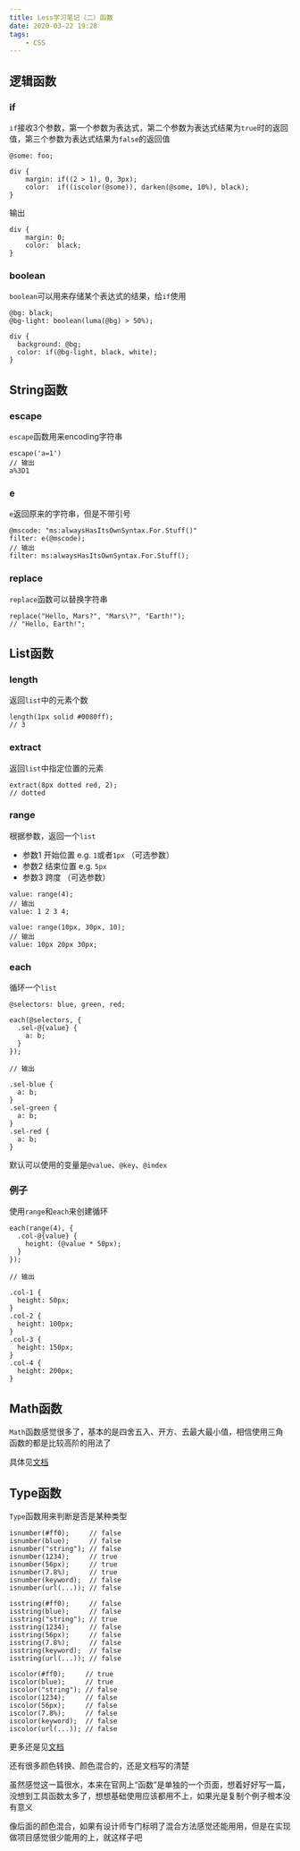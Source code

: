 ```yaml
---
title: Less学习笔记（二）函数
date: 2020-03-22 19:28
tags:
    - CSS
---
```


## 逻辑函数

### if

`if`接收3个参数，第一个参数为表达式，第二个参数为表达式结果为`true`时的返回值，第三个参数为表达式结果为`false`的返回值

```less
@some: foo;

div {
    margin: if((2 > 1), 0, 3px);
    color:  if((iscolor(@some)), darken(@some, 10%), black);
}
```

输出

```less
div {
    margin: 0;
    color:  black;
}
```

### boolean

`boolean`可以用来存储某个表达式的结果，给`if`使用

```less
@bg: black;
@bg-light: boolean(luma(@bg) > 50%);

div {
  background: @bg;
  color: if(@bg-light, black, white);
}
```

## String函数

### escape

`escape`函数用来encoding字符串

```less
escape('a=1')
// 输出
a%3D1
```

### e

`e`返回原来的字符串，但是不带引号

```less
@mscode: "ms:alwaysHasItsOwnSyntax.For.Stuff()"
filter: e(@mscode);
// 输出
filter: ms:alwaysHasItsOwnSyntax.For.Stuff();
```

### replace

`replace`函数可以替换字符串

```less
replace("Hello, Mars?", "Mars\?", "Earth!");
// "Hello, Earth!";
```

## List函数

### length

返回`list`中的元素个数

```less
length(1px solid #0080ff);
// 3
```

### extract

返回`list`中指定位置的元素

```less
extract(8px dotted red, 2);
// dotted
```

### range

根据参数，返回一个`list`

- 参数1 开始位置 e.g. `1`或者`1px` （可选参数）
- 参数2 结束位置 e.g. `5px`
- 参数3 跨度 （可选参数）

```less
value: range(4);
// 输出
value: 1 2 3 4;

value: range(10px, 30px, 10);
// 输出
value: 10px 20px 30px;
```

### each

循环一个`list`

```less
@selectors: blue, green, red;

each(@selectors, {
  .sel-@{value} {
    a: b;
  }
});

// 输出

.sel-blue {
  a: b;
}
.sel-green {
  a: b;
}
.sel-red {
  a: b;
}
```

默认可以使用的变量是`@value`、`@key`、`@index`

### 例子

使用`range`和`each`来创建循环

```less
each(range(4), {
  .col-@{value} {
    height: (@value * 50px);
  }
});

// 输出

.col-1 {
  height: 50px;
}
.col-2 {
  height: 100px;
}
.col-3 {
  height: 150px;
}
.col-4 {
  height: 200px;
}
```

## Math函数

`Math`函数感觉很多了，基本的是四舍五入、开方、去最大最小值，相信使用三角函数的都是比较高阶的用法了

具体见[文档](http://lesscss.org/functions/#math-functions)

## Type函数

`Type`函数用来判断是否是某种类型

```less
isnumber(#ff0);     // false
isnumber(blue);     // false
isnumber("string"); // false
isnumber(1234);     // true
isnumber(56px);     // true
isnumber(7.8%);     // true
isnumber(keyword);  // false
isnumber(url(...)); // false

isstring(#ff0);     // false
isstring(blue);     // false
isstring("string"); // true
isstring(1234);     // false
isstring(56px);     // false
isstring(7.8%);     // false
isstring(keyword);  // false
isstring(url(...)); // false

iscolor(#ff0);     // true
iscolor(blue);     // true
iscolor("string"); // false
iscolor(1234);     // false
iscolor(56px);     // false
iscolor(7.8%);     // false
iscolor(keyword);  // false
iscolor(url(...)); // false
```

更多还是见[文档](http://lesscss.org/functions/#type-functions)

还有很多颜色转换、颜色混合的，还是文档写的清楚

虽然感觉这一篇很水，本来在官网上“函数”是单独的一个页面，想着好好写一篇，没想到工具函数太多了，想想基础使用应该都用不上，如果光是复制个例子根本没有意义

像后面的颜色混合，如果有设计师专门标明了混合方法感觉还能用用，但是在实现做项目感觉很少能用的上，就这样子吧
